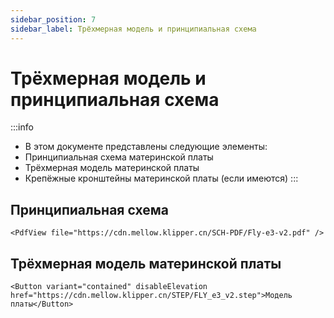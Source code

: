 ```yaml
---
sidebar_position: 7
sidebar_label: Трёхмерная модель и принципиальная схема
---
```




# Трёхмерная модель и принципиальная схема

:::info
* В этом документе представлены следующие элементы:
* Принципиальная схема материнской платы
* Трёхмерная модель материнской платы
* Крепёжные кронштейны материнской платы (если имеются)
:::

## Принципиальная схема

    <PdfView file="https://cdn.mellow.klipper.cn/SCH-PDF/Fly-e3-v2.pdf" />


## Трёхмерная модель материнской платы

    <Button variant="contained" disableElevation href="https://cdn.mellow.klipper.cn/STEP/FLY_e3_v2.step">Модель платы</Button>